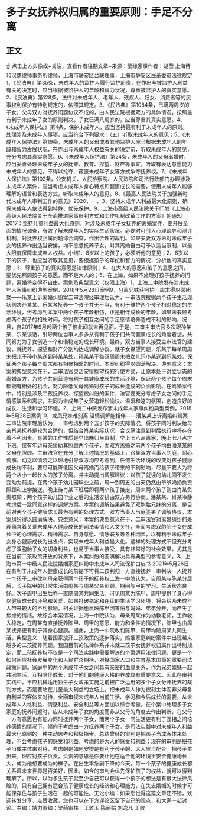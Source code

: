 # 多子女抚养权归属的重要原则：手足不分离
## 正文
☝ 点击上方头像或+关注，查看作者往期文章~来源：莹缘家事作者：胡莹 上海博和汉商律师事务所律师，上海市静安区台联理事，上海市静安区民革委员法律规定1、《民法典》第35条，未成年人的监护人履行监护职责，在作出与被监护人利益有关的决定时，应当根据被监护人的年龄和智力状况，尊重被监护人的真实意愿。2、《民法典》第128条，法律对未成年人、老年人、残疾人、妇女、消费者等的民事权利保护有特别规定的，依照其规定。3、《民法典》第1084条，已满两周岁的子女，父母双方对抚养问题协议不成的，由人民法院根据双方的具体情况，按照最有利于未成年子女的原则判决。子女已满八周岁的，应当尊重其真实意愿。4、《未成年人保护法》第4条，保护未成年人，应当坚持最有利于未成年人的原则。处理涉及未成年人事项，应当符合下列要求：（五）听取未成年人的意见；5、《未成年人保护法》第19条，未成年人的父母或者其他监护人应当根据未成年人的年龄和智力发展状况，在作出与未成年人权益有关的决定前，听取未成年人的意见，充分考虑其真实意愿。6、《未成年人保护法》第24条，未成年人的父母离婚时，应当妥善处理未成年子女的抚养、教育、探望、财产等事宜，听取有表达意愿能力未成年人的意见。不得以抢夺、藏匿未成年子女等方式争夺抚养权。7、《未成年人保护法》第102条，公安机关、人民检察院、人民法院和司法行政部门办理涉及未成年人案件，应当考虑未成年人身心特点和健康成长的需要，使用未成年人能够理解的语言和表达方式，听取未成年人的意见。8、《最高人民法院关于加强新时代未成年人审判工作的意见》2020，一、3、坚持未成年人利益最大化原则，确保未成年人依法得到特殊、优先保护。9、上海市高级人民法院关于印发《上海市高级人民法院关于全面推进家事审判方式和工作机制改革工作的方案》的通知2017：坚持儿童利益最大化原则。对涉及未成年子女抚养的离婚案件，要开展全面的情况调查，有效了解未成年人的实际生活状况。必要时可引入心理疏导和测评机制，对抚养权归属问题综合调查，作出合理的裁判。如果夫妻双方未对未成年子女的抚养作出适当安排，均不愿意抚养子女，对其离婚自由可予以适当限制，以最大限度保障未成年人权益。小结1、8岁以上的孩子，必须听他的意见；2、8岁以下的孩子，也应当听取其意见，要根据孩子的年纪和智力的情况，分析他的真实意愿；3、尊重孩子的真实意愿是法律原则；4、在大人的意愿和孩子的意愿之间，要优先照顾孩子的意愿，而不是大人的；5、在上海，如果不处理好孩子抚养的问题，离婚将变得不自由。案例及典型意义（仅限上海）1、上海二中院发布涉未成年人家事纠纷典型案例，2018年5月28日案例9，分离兄妹获呵护　周末得以常团聚——乐某上诉离婚纠纷案二审法院经审理后认为，一审法院根据两个孩子生活现状判决孙某某、乐某各抚养一个孩子并无不当，有利于维护两个孩子相对稳定的生活环境，但考虑到本案中两个孩子年龄相仿，正是相伴成长的年龄，如果未兼顾考虑两个孩子的相处时间，将对孩子相互之间的手足感情培养造成不利的影响，况且，自2017年9月起两个孩子彼此间就未再见面。于是，二审主审法官多次跟孙某某、乐某谈话，引导两位当事人多多从有利于孩子们共同健康成长的角度着想，共同努力为子女创造一个和谐稳定的成长环境。最终，双方当事人接受主审法官的建议，就抚养、探望和财产分割均达成调解协议。就子女探望问题，乐某于每单周周末把儿子孙小某送到孙某某处，孙某某于每双周周末把女儿乐小某送到乐某处，保证两个孩子每个周末都有相聚相处的时间。本案纠纷得以圆满解决。典型意义：本案的典型意义在于，二审法官灵活安排探望权的行使方式，让原本处于对立状态的离婚双方，为孩子共同营造有利于其健康成长的生活环境，保证两个孩子每个周末都拥有相处的机会，努力降低父母离婚对孩子的成长造成的负面影响。在离婚案件中，特别是涉及二孩抚养权、探望权纠纷的案件，法官要充分考虑子女之间的手足情感联系和需求，共同为未成年子女营造轻松愉快、温暖和睦的氛围，创造良好的成长、生活和学习环境。2、上海二中院发布涉未成年人家事纠纷典型案例，2018年5月28日案例10，龙凤兄妹难别离 温情调解能相伴——潘某某上诉离婚纠纷案二审法院审理后认为，一审考虑到两个五岁孩子的实际情况，将孩子同时判决给母亲肖某抚养是较为合适的，但结合肖某实际状况，合议庭注意到判后执行中将存在着不利因素。肖某的工作性质是早出晚归坐班制，早上七八点离家，晚上七八点才下班，仅有年迈母亲协助其照顾两个孩子，而双方离婚之前两个孩子均由潘某某的父母在照顾。主审法官在充分了解上述情况的基础上，召集双方当事人到庭，耐心调解，动之以情晓之以理地引导双方均应考虑到，任何生活环境的改变对孩子健康成长均不利，要尽可能降低因父母离婚而给孩子带来的不利影响，尽量不要人为将两个从小一起长大的孩子分离。并主动提出调解建议：以孩子就读的幼儿园不发生变动为前提，在两个孩子幼儿园毕业之前，周一到周五的白天仍然由爷爷奶奶负责照顾和上学接送，晚上待肖某下班后即将两个孩子接走，周末两个孩子则由肖某负责照顾；两个孩子幼儿园毕业之后的生活安排由双方另行协商。潘某某、肖某冷静考虑后一致同意这样的调解方案。本案的调解结果避免了双胞胎兄妹的分离，是目前对两个孩子健康成长最为有利的处理方式。双方当事人当庭签署了调解协议，本案纠纷得以圆满解决。典型意义：本案的典型意义在于，二审法官对离婚纠纷的处理蕴含着关爱未成年人健康成长的司法柔情和人文关怀，全面考虑双胞胎子女在成长中的心理需求、精神需求、自身意愿、情感联系等各种因素，以有利于未成年子女身心健康成长为出发点，实现未成年人利益最大化。这样的处理方式不但充分考虑了双胞胎子女的切身利益，也易于当事人接受，具有非常好的社会效果。尤其是在当前二孩政策开放的背景下，本案纠纷的圆满解决具有典型的参考意义。3、上海市第一中级人民法院婚姻家庭纠纷中未成年人司法保护白皮书 2021年5月26日在有利于未成年人健康成长的前提下可将二孩判归一方直接抚养一审判决一人抚养一个孩子二审改判母亲获得两个孩子的抚养权上海一中院认为，自周某与陈某分居后，长子陈甲的日常生活由周某与周某父亲照顾。期间陈甲的学习、生活状态良好。次子周甲出生后亦一直随周某共同生活。可见周某为陈甲、周甲提供了身心得以健康成长的环境和关爱，如果打破稳定和连续的生活学习环境，将会给两未成年人带来较大的不利影响。相关证据也反映陈甲因害怕与妈妈、弟弟分开，而产生了焦虑的情绪。故综合本案情况，上海一中院认为，母亲周某作为幼教老师，工作收入稳定，在周某有直接抚养陈甲、周甲的意愿、能力和条件的情况下，陈甲也由周某抚养更有利于其身心健康。据此，上海一中院改判陈甲、周甲均随周某共同生活。典型意义：随着国家放开二孩政策的逐步落实，婚姻家庭纠纷案件中出现越来越多的二孩抚养问题。我国目前的法律体系并未就二孩子女抚养权归属作出特别规定，而二孩抚养权不仅是一个司法实践中需要解决的个案适用法律问题，更是一个如何回应社会发展变化和人民群众期待、对接国家人口和生育基本国策的重要司法政策问题。家庭中的两个未成年子女之间具有亲密的血缘关系，作为兄弟姐妹一起共同生活，互相陪伴成长，对于他们的健康人格的养成具有重要意义。因此在审判实践中，不应机械适用独生子女政策实施之前被广泛运用的多个子女分开抚养的裁判方式，而是要站在儿童最大利益的立场上，把未成年人作为权利主体而非父母各自利益的客体来对待，全面审视未成年人当前生活、学习和今后成长的需要，从未成年人人格利益、情感利益、安全利益等方面加以综合考量。在个案中处理多子女家庭的抚养问题时，应从未成年子女的角度而非从父母的角度去作出判断，在父母一方有意愿也有能力同时抚养两个子女，而两个子女一同生活更有利于互相之间培养感情的情况下，倾向于考虑由一方抚养两个子女，是司法实践中对未成年人利益最大化原则的一种主动思考和积极探索。总结曾经的审判是把孩子当成客体来处理，不会考虑孩子的感受和利益，考虑的是大人的感受和利益；现在的审判是把孩子当成主体来对待，考虑的是如何安排是有利于孩子的，大人应当配合。把孩子生出来，理应对孩子负责，负责的意思是你要让他在适合他的环境里安全健康地长大，成为他想要成为的样子。在出生率急剧下降的今天，每一个孩子的健康成长都关系着未来世界是否美好，因此，如今的审判会优先保护孩子的权益，就可以得到理解了。所以，以为多生孩子就至少自己可以获得一个孩子的想法是有很大法律风险的，只有自己拥有适合孩子健康成长的经济和心理能力，在失去婚姻的时候才可能保存住与孩子生活在一起的可能性。无讼小编：如果您觉得这篇文章还不错，欢迎转发分享、点赞收藏，您也可以在下方评论区留下自己的观点，和大家一起讨论。主编：靖力责编：梁萌审核：王雅玉 陈丽娟 刘逸凡 王敬
